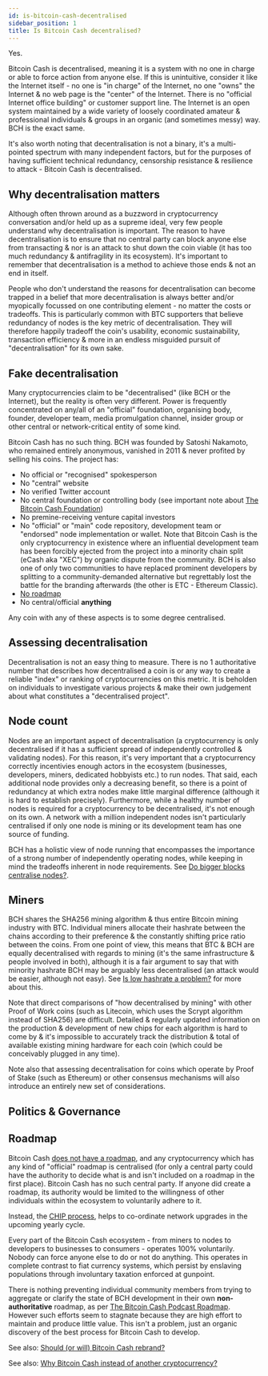 ```yaml
---
id: is-bitcoin-cash-decentralised
sidebar_position: 1
title: Is Bitcoin Cash decentralised?
---
```


Yes.

Bitcoin Cash is decentralised, meaning it is a system with no one in charge or able to force action from anyone else. If this is unintuitive, consider it like the Internet itself - no one is "in charge" of the Internet, no one "owns" the Internet & no web page is the "center" of the Internet. There is no "official Internet office building" or customer support line. The Internet is an open system maintained by a wide variety of loosely coordinated amateur & professional individuals & groups in an organic (and sometimes messy) way. BCH is the exact same.

It's also worth noting that decentralisation is not a binary, it's a multi-pointed spectrum with many independent factors, but for the purposes of having sufficient technical redundancy, censorship resistance & resilience to attack - Bitcoin Cash is decentralised.

## Why decentralisation matters

Although often thrown around as a buzzword in cryptocurrency conversation and/or held up as a supreme ideal, very few people understand why decentralisation is important. The reason to have decentralisation is to ensure that no central party can block anyone else from transacting & nor is an attack to shut down the coin viable (it has too much redundancy & antifragility in its ecosystem). It's important to remember that decentralisation is a method to achieve those ends & not an end in itself.

People who don't understand the reasons for decentralisation can become trapped in a belief that more decentralisation is always better and/or myopically focussed on one contributing element - no matter the costs or tradeoffs. This is particularly common with BTC supporters that believe redundancy of nodes is the key metric of decentralisation. They will therefore happily tradeoff the coin's usability, economic sustainability, transaction efficiency & more in an endless misguided pursuit of "decentralisation" for its own sake.

## Fake decentralisation

Many cryptocurrencies claim to be "decentralised" (like BCH or the Internet), but the reality is often very different. Power is frequently concentrated on any/all of an "official" foundation, organising body, founder, developer team, media promulgation channel, insider group or other central or network-critical entity of some kind.

Bitcoin Cash has no such thing. BCH was founded by Satoshi Nakamoto, who remained entirely anonymous, vanished in 2011 & never profited by selling his coins. The project has:

- No official or "recognised" spokesperson
- No "central" website
- No verified Twitter account
- No central foundation or controlling body (see important note about [The Bitcoin Cash Foundation](/faqs/Projects/what-is-the-BCH-foundation))
- No premine-receiving venture capital investors
- No "official" or "main" code repository, development team or "endorsed" node implementation or wallet. Note that Bitcoin Cash is the only cryptocurrency in existence where an influential development team has been forcibly ejected from the project into a minority chain split (eCash aka "XEC") by organic dispute from the community. BCH is also one of only two communities to have replaced prominent developers by splitting to a community-demanded alternative but regrettably lost the battle for the branding afterwards (the other is ETC - Ethereum Classic).
- [No roadmap](/faqs/Decentralisation/does-BCH-have-a-roadmap)
- No central/official **anything**

Any coin with any of these aspects is to some degree centralised.

## Assessing decentralisation

Decentralisation is not an easy thing to measure. There is no 1 authoritative number that describes how decentralised a coin is or any way to create a reliable "index" or ranking of cryptocurrencies on this metric. It is beholden on individuals to investigate various projects & make their own judgement about what constitutes a "decentralised project".

## Node count

Nodes are an important aspect of decentralisation (a cryptocurrency is only decentralised if it has a sufficient spread of independently controlled & validating nodes). For this reason, it's very important that a cryptocurrency correctly incentivies enough actors in the ecosystem (businesses, developers, miners, dedicated hobbyists etc.) to run nodes. That said, each additional node provides only a decreasing benefit, so there is a point of redundancy at which extra nodes make little marginal difference (although it is hard to establish precisely). Furthermore, while a healthy number of nodes is required for a cryptocurrency to be decentralised, it's not enough on its own. A network with a million independent nodes isn't particularly centralised if only one node is mining or its development team has one source of funding. 

BCH has a holistic view of node running that encompasses the importance of a strong number of independently operating nodes, while keeping in mind the tradeoffs inherent in node requirements. See [Do bigger blocks centralise nodes?](/faqs/Decentralisation/do-bigger-blocks-centralise-nodes).

## Miners

BCH shares the SHA256 mining algorithm & thus entire Bitcoin mining industry with BTC. Individual miners allocate their hashrate between the chains according to their preference & the constantly shifting price ratio between the coins. From one point of view, this means that BTC & BCH are equally decentralised with regards to mining (it's the same infrastructure & people involved in both), although it is a fair argument to say that with minority hashrate BCH may be arguably less decentralised (an attack would be easier, although not easy). See [Is low hashrate a problem?](/faqs/BCH-vs-BTC/is-low-hashrate-a-problem) for more about this.

Note that direct comparisons of "how decentralised by mining" with other Proof of Work coins (such as Litecoin, which uses the Scrypt algorithm instead of SHA256) are difficult. Detailed & regularly updated information on the production & development of new chips for each algorithm is hard to come by & it's impossible to accurately track the distribution & total of available existing mining hardware for each coin (which could be conceivably plugged in any time).

Note also that assessing decentralisation for coins which operate by Proof of Stake (such as Ethereum) or other consensus mechanisms will also introduce an entirely new set of considerations.

## Politics & Governance

## Roadmap

Bitcoin Cash [does not have a roadmap](/faqs/Decentralisation/does-BCH-have-a-roadmap), and any cryptocurrency which has any kind of "official" roadmap is centralised (for only a central party could have the authority to decide what is and isn't included on a roadmap in the first place). Bitcoin Cash has no such central party. If anyone did create a roadmap, its authority would be limited to the willingness of other individuals within the ecosystem to voluntarily adhere to it.

Instead, the [CHIP process](/faqs/Decentralisation/how-does-BCH-governance-work), helps to co-ordinate network upgrades in the upcoming yearly cycle.

Every part of the Bitcoin Cash ecosystem - from miners to nodes to developers to businesses to consumers - operates 100% voluntarily. Nobody can force anyone else to do or not do anything. This operates in complete contrast to fiat currency systems, which persist by enslaving populations through involuntary taxation enforced at gunpoint.

There is nothing preventing individual community members from trying to aggregate or clarify the state of BCH development in their own **non-authoritative** roadmap, as per [The Bitcoin Cash Podcast Roadmap](/roadmap). However such efforts seem to stagnate because they are high effort to maintain and produce little value. This isn't a problem, just an organic discovery of the best process for Bitcoin Cash to develop.

See also: [Should (or will) Bitcoin Cash rebrand?](/faqs/BCH/will-bitcoin-cash-rebrand)

See also: [Why Bitcoin Cash instead of another cryptocurrency?](/faqs/BCH/why-bitcoin-cash)
